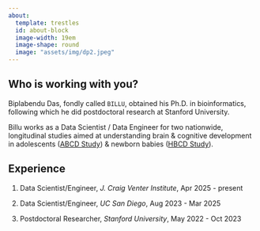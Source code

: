 ```yaml
---
about:
  template: trestles
  id: about-block
  image-width: 19em
  image-shape: round
  image: "assets/img/dp2.jpeg"
---
```


::: {#about-block}
## Who is working with you?

Biplabendu Das, fondly called `BILLU`, obtained his Ph.D. in bioinformatics, 
following which he did postdoctoral research at Stanford University. 

Billu works as a Data Scientist / Data Engineer for two nationwide, 
longitudinal studies aimed at understanding brain & cognitive development in 
adolescents ([ABCD Study](https://abcdstudy.org/)) & newborn babies 
([HBCD Study](https://hbcdstudy.org/)).

## Experience

1. Data Scientist/Engineer, *J. Craig Venter Institute*, Apr 2025 - present

2. Data Scientist/Engineer, *UC San Diego*, Aug 2023 - Mar 2025

2. Postdoctoral Researcher, *Stanford University*, May 2022 - Oct 2023

::: 
